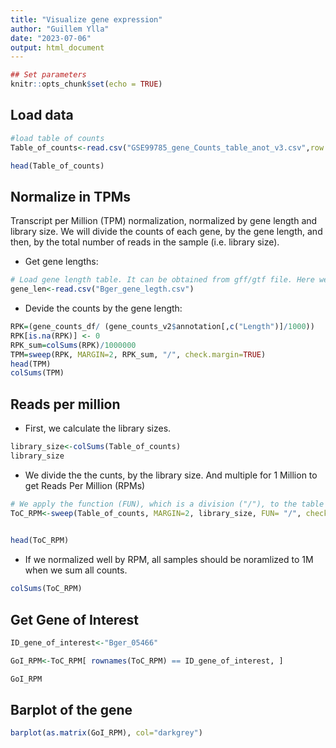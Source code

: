 ```yaml
---
title: "Visualize gene expression"
author: "Guillem Ylla"
date: "2023-07-06"
output: html_document
---
```


```r
## Set parameters
knitr::opts_chunk$set(echo = TRUE)
```

## Load data

```r
#load table of counts
Table_of_counts<-read.csv("GSE99785_gene_Counts_table_anot_v3.csv",row.names=1)

head(Table_of_counts)
```
## Normalize in TPMs

Transcript per Million (TPM) normalization, normalized by gene length and library size. We will divide the counts of each gene, by the gene length, and then, by the total number of reads in the sample (i.e. library size).


- Get gene lengths:

```r
# Load gene length table. It can be obtained from gff/gtf file. Here we have it prepared.
gene_len<-read.csv("Bger_gene_legth.csv")
```

- Devide the counts by the gene length:

```r
RPK=(gene_counts_df/ (gene_counts_v2$annotation[,c("Length")]/1000))
RPK[is.na(RPK)] <- 0
RPK_sum=colSums(RPK)/1000000
TPM=sweep(RPK, MARGIN=2, RPK_sum, "/", check.margin=TRUE)
head(TPM)
colSums(TPM)
```



## Reads per million


- First, we calculate the library sizes.

```r
library_size<-colSums(Table_of_counts)
library_size
```
- We divide the the cunts, by the library size. And multiple for 1 Million to get Reads Per Million (RPMs)

```r
# We apply the function (FUN), which is a division ("/"), to the table of counts row-wise (MARGIN=2), with values from library_size
ToC_RPM<-sweep(Table_of_counts, MARGIN=2, library_size, FUN= "/", check.margin=TRUE)*1e6 
  

head(ToC_RPM)
```

- If we normalized well by RPM, all samples should be noramlized to 1M when we sum all counts.

```r
colSums(ToC_RPM)
```



## Get Gene of Interest

```r
ID_gene_of_interest<-"Bger_05466"

GoI_RPM<-ToC_RPM[ rownames(ToC_RPM) == ID_gene_of_interest, ]

GoI_RPM
```

## Barplot of the gene

```r
barplot(as.matrix(GoI_RPM), col="darkgrey")

```


